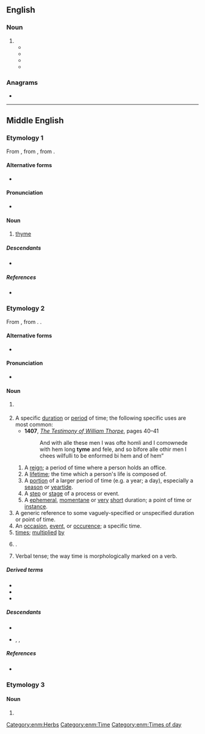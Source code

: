 ==English==

===Noun===
{{en-noun|~}}

# {{archaic spelling of|en|time}}
#* {{quote-book|en|year=1588|title=Chancery Procedings, Series II, 222/83|author=Ffraunces Morgan|url=http://books.google.de/books?id=uBpWZ_5lxY8C&lpg=PA265&dq=tyme&hl=de&pg=PA40#v=onepage&q=tyme&f=false|passage=in the ſaid Leafe did promyſe and Coven''a''nte to and w<sup>th</sup> the ſaid Giles Allen to build in & vpon the demiſed [premiſſes 4-3] buildings for Tenement''es'' to be errected vpon the premiſſes the ſome of two hundrethe pound''es'' and the ſame to be done and fyniſhed by a certain '''tyme''' [5-9]}}
#* {{quote-book|en|year=1602|author=William Combe and John Combe|url=http://books.google.de/books?id=anjV6Gsx00MC&lpg=PA40&dq=tyme&hl=de&pg=PA18#v=onepage&q=tyme&f=false|title=Shakespeare Estate Records|chapter=The original Conveyance of over a hundred acres of land from William and John Combe to Shakespeare|passage=the saide John Combe, his heires and assignes, shall and will, from '''tyme''' to '''tyme''', and at all '''tymes''' herafter, well and sufficientlie save and keepe harmles and indempnified as well the saide fowre yardes of errable lande}}
#* {{quote-book|en|year=1629|title=Charter of Massachusetts Bay|url=http://www.nhinet.org/ccs/docs/mass-1.htm|passage=And the newe elected Deputie Governor and Assistants, and all other officers to be hereafter chosen as aforesaide from '''Tyme''' to '''Tyme''', to take the Oathes to their places respectivelie belonging, before the Governor of the said Company for the '''Tyme''' being, vnto which said Governor, Deputie Governor, and assistants}}
#* {{quote-book|en|year=2000|title=A Future History: The Tanner Chronicles|author=Heather J. Kintyre
|publisher=iUniverse|isbn=0595143695|url=http://books.google.com/books?id=v6FAM7wXAb8C&pg=PA128&dq=tyme|page=128|passage=While Pan slept, the tyme machine was communicating with Skyn regarding Pan.}}

===Anagrams===
* {{anagrams|en|a=emty|etym|ymet}}

----

==Middle English==

===Etymology 1===
From {{der|enm|fro|thym}}, from {{der|enm|la|thymum}}, from {{der|enm|grc|θύμον|}}.

====Alternative forms====
* {{alter|enm|time|thime}}

====Pronunciation====
* {{IPA|enm|/tim/|/tiːm/}}

====Noun====
{{enm-noun|-}}

# {{senseid|enm|thyme}} [[thyme]] {{gloss|plants in the genus ''[[Thymus]]''}}

=====Descendants=====
* {{desc|en|thyme}}

=====References=====
* {{R:MED Online|entry=tī̆me |pos=n.(1) |id=MED45870 |accessdate=2018-04-25}}

===Etymology 2===
From {{inh|enm|ang|tīma}}, from {{inh|enm|gem-pro|*tīmô}}. {{doublet|enm|demon}}.

====Alternative forms====
* {{alter|enm|timæ|time|teyme|teme|tyma|tym|tim|tima}}

====Pronunciation====
* {{IPA|enm|/ˈtiːm(ə)/}}

====Noun====
{{enm-noun|pl2=tymen}}

# {{senseid|enm|time}} {{l|en|time}} {{gloss|as a concept}}
# A specific [[duration]] or [[period]] of time; the following specific uses are most common:
#* '''1407''', ''[[w:The Testimony of William Thorpe|The Testimony of William Thorpe]]'', pages 40–41
#*: And with alle these men I was ofte homli and I comownede with hem long '''tyme''' and fele, and so bifore alle othir men I chees wilfulli to be enformed bi hem and of hem”
## A [[reign]]; a period of time where a person holds an office.
## A [[lifetime]]; the time which a person's life is composed of.
## A [[portion]] of a larger period of time (e.g. a year; a day), especially a [[season]] or [[yeartide]].
## A [[step]] or [[stage]] of a process or event.
## A [[ephemeral]], [[momentane]] or [[very]] [[short]] duration; a point of time or [[instance]].
# A generic reference to some vaguely-specified or unspecified duration or point of time.
# An [[occasion]], [[event]], or [[occurence]]; a specific time.
# [[times]]; [[multiplied]] [[by]] {{q|usually in the plural}}
# {{non-gloss|Specifies the ratio of comparison in a comparative sentence}}.
# {{lb|enm|grammar}} Verbal tense; the way time is morphologically marked on a verb.

=====Derived terms=====
* {{l|enm|timen}}
* {{l|enm|tymeful}}
* {{l|enm|tymely}}

=====Descendants=====
* {{desc|en|time}}
* {{desc|sco|time}}, {{l|sco|teime}}, {{l|sco|tim}}

=====References=====
* {{R:MED Online|entry=tīme |pos=n.(2) |id=MED45870 |accessdate=2018-04-25}}

===Etymology 3===

====Noun====
{{head|enm|noun}}

# {{alternative form of|enm|teme|t=topic|id=topic}}

[[Category:enm:Herbs]]
[[Category:enm:Time]]
[[Category:enm:Times of day]]